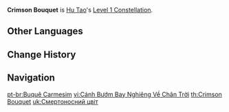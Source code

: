 {{Constellation Infobox
|image       = Constellation Crimson Bouquet.png
|description = While in a '''Paramita Papilio''' state activated by [[Guide to Afterlife]], Hu Tao's {{sic|[[Secret Spear of Wangsheng|Charge Attacks]]}} do not consume Stamina.
|level       = 1
|character   = Hu Tao
|utility1    = No Stamina Cost
|utility2    = Charged Attack
}}
'''Crimson Bouquet''' is [[Hu Tao]]'s [[Level 1 Constellation]].
<!--==Gameplay Notes==
-->

==Other Languages==
{{Other Languages
|en      = Crimson Bouquet
|zhs     = 赤团开时斜飞去
|zhs_rm  = Chìtuán Kāi Shí Xiéfēi Qù
|zht     = 赤團開時斜飛去
|zht_rm  = Chìtuán Kāi Shí Xiéfēi Qù
|zh_tl   = (Butterfly) Flies Away When Crimson Bouquet Bloom
|ja      = 朱色の花束
|ja_rm   = Shuiro no Hanataba
|ja_tl   = Vermilion Bouquet
|ko      = 진홍의 꽃다발
|ko_rm   = Jinhong-ui Kkotdabal
|ko_tl   = Crimson Bouquet
|es      = Florecimiento carmesí
|es_tl   = Crimson Bloom
|fr      = Bouquet écarlate
|fr_tl   = Scarlet Bouquet
|ru      = Алый букет
|ru_tl   = Scarlet Bouquet
|th      = Crimson Bouqet
|vi      = Cánh Bướm Bay Nghiêng Về Chân Trời
|vi_tl   = 
|de      = Roter Flug
|de_tl   = Red Flight
|id      = Crimson Bouquet
|pt      = Buquê Carmesim
|pt_tl   = Crimson Bouquet
}}

==Change History==
{{Change History|1.3}}

==Navigation==
{{Talent Navbox|Hu Tao}}

[[pt-br:Buquê Carmesim]]
[[vi:Cánh Bướm Bay Nghiêng Về Chân Trời]]
[[th:Crimson Bouquet]]
[[uk:Смертоносний цвіт]]